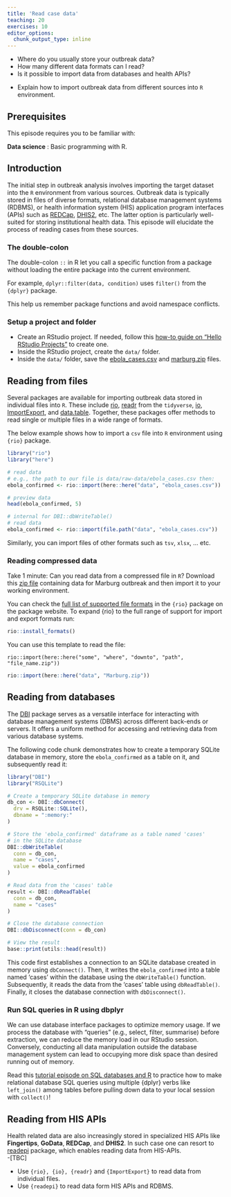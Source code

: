 ```yaml
---
title: 'Read case data'
teaching: 20
exercises: 10
editor_options: 
  chunk_output_type: inline
---
```


:::::::::::::::::::::::::::::::::::::: questions 

- Where do you usually store your outbreak data?
- How many different data formats can I read? 
- Is it possible to import data from databases and health APIs? 
::::::::::::::::::::::::::::::::::::::::::::::::

::::::::::::::::::::::::::::::::::::: objectives

- Explain how to import outbreak data from different sources into `R` 
environment.
::::::::::::::::::::::::::::::::::::::::::::::::

::::::::::::::::::::::::::::::::::::: prereq

## Prerequisites

This episode requires you to be familiar with:

**Data science** : Basic programming with R.
:::::::::::::::::::::::::::::::::

## Introduction

The initial step in outbreak analysis involves importing the target dataset into the `R` environment from various sources. Outbreak data is typically stored in files of diverse formats, relational database management systems (RDBMS), or health information system (HIS) application program interfaces (APIs) such as [REDCap](https://www.project-redcap.org/), [DHIS2](https://dhis2.org/), etc. The latter  option is particularly well-suited for storing institutional health data. This episode will elucidate the process of reading cases from these sources.

::::::::::::::::::: checklist

### The double-colon

The double-colon `::` in R let you call a specific function from a package without loading the entire package into the current environment. 

For example, `dplyr::filter(data, condition)` uses `filter()` from the `{dplyr}` package.

This help us remember package functions and avoid namespace conflicts.

:::::::::::::::::::


:::::::::: prereq

### Setup a project and folder

- Create an RStudio project. If needed, follow this [how-to guide on "Hello RStudio Projects"](https://docs.posit.co/ide/user/ide/get-started/#hello-rstudio-projects) to create one.
- Inside the RStudio project, create the `data/` folder.
- Inside the `data/` folder, save the [ebola_cases.csv](https://epiverse-trace.github.io/tutorials-early/data/ebola_cases.csv) and [marburg.zip](https://epiverse-trace.github.io/tutorials-early/data/Marburg.zip) files.

::::::::::

## Reading from files 

Several packages are available for importing outbreak data stored in individual files into `R`. These include [rio](https://gesistsa.github.io/rio/), [readr](https://readr.tidyverse.org/) from the `tidyverse`, [io](https://bitbucket.org/djhshih/io/src/master/), [ImportExport](https://cran.r-project.org/web/packages/ImportExport/index.html), and [data.table](https://rdatatable.gitlab.io/data.table/). Together, these packages offer methods to read single or multiple files in a wide range of formats.

The below example shows how to import a `csv` file into `R` environment using `{rio}` package.

```r
library("rio")
library("here")

# read data
# e.g., the path to our file is data/raw-data/ebola_cases.csv then:
ebola_confirmed <- rio::import(here::here("data", "ebola_cases.csv"))

# preview data
head(ebola_confirmed, 5)
```


```r
# internal for DBI::dbWriteTable()
# read data
ebola_confirmed <- rio::import(file.path("data", "ebola_cases.csv"))
```

Similarly, you can import files of other formats such as `tsv`, `xlsx`, ... etc.

::::::::::::::::::::::::::::::::: challenge

###  Reading compressed data 

Take 1 minute:
Can you read data from a compressed file in `R`? Download this [zip file](https://epiverse-trace.github.io/tutorials-early/data/Marburg.zip) containing data for Marburg outbreak and then import it to your working environment.

::::::::::::::::: hint

You can check the [full list of supported file formats](https://gesistsa.github.io/rio/#supported-file-formats) 
in the `{rio}` package on the package website. To expand {rio} to the full range of support for import and export formats run:


```r
rio::install_formats()
```

You can use this template to read the file: 

`rio::import(here::here("some", "where", "downto", "path", "file_name.zip"))`

::::::::::::::::::::::

::::::::::::::::: solution

```r
rio::import(here::here("data", "Marburg.zip"))
```
::::::::::::::::::::::::::

:::::::::::::::::::::::::::::::::::::::::::


## Reading from databases

The [DBI](https://dbi.r-dbi.org/) package serves as a versatile interface for interacting with database management 
systems (DBMS) across different back-ends or servers. It offers a uniform method for accessing and retrieving data from various database systems.


The following code chunk demonstrates how to create a temporary SQLite database in memory, store the `ebola_confirmed` as a table on it, and subsequently read it:

```r
library("DBI")
library("RSQLite")

# Create a temporary SQLite database in memory
db_con <- DBI::dbConnect(
  drv = RSQLite::SQLite(),
  dbname = ":memory:"
)

# Store the 'ebola_confirmed' dataframe as a table named 'cases'
# in the SQLite database
DBI::dbWriteTable(
  conn = db_con,
  name = "cases",
  value = ebola_confirmed
)

# Read data from the 'cases' table
result <- DBI::dbReadTable(
  conn = db_con,
  name = "cases"
)

# Close the database connection
DBI::dbDisconnect(conn = db_con)

# View the result
base::print(utils::head(result))
```

This code first establishes a connection to an SQLite database created in memory using `dbConnect()`. Then, it writes the `ebola_confirmed` into a table named 'cases' within the database using the `dbWriteTable()` function. Subsequently, it reads the data from the 'cases' table using `dbReadTable()`. Finally, it closes the database connection with `dbDisconnect()`.

:::::::::::::::::::::: callout

### Run SQL queries in R using dbplyr

We can use database interface packages to optimize memory usage. If we process the database with "queries" (e.g., select, filter, summarise) before extraction, we can reduce the memory load in our RStudio session. Conversely, conducting all data manipulation outside the database management system can lead to occupying more disk space than desired running out of memory.

Read this [tutorial episode on SQL databases and R](https://datacarpentry.org/R-ecology-lesson/05-r-and-databases.html#complex-database-queries) to practice how to make relational database SQL queries using multiple {dplyr} verbs like `left_join()` among tables before pulling down data to your local session with `collect()`!

::::::::::::::::::::::


## Reading from HIS APIs

Health related data are also increasingly stored in specialized HIS APIs like **Fingertips**, **GoData**, **REDCap**, and **DHIS2**. In such case one can resort to [readepi](https://epiverse-trace.github.io/readepi/) package, which enables reading  data from HIS-APIs.  
-[TBC]

::::::::::::::::::::::::::::::::::::: keypoints 
- Use `{rio}, {io}, {readr}` and `{ImportExport}` to read data from individual files.
- Use `{readepi}` to read data form HIS APIs and RDBMS.
::::::::::::::::::::::::::::::::::::::::::::::::

